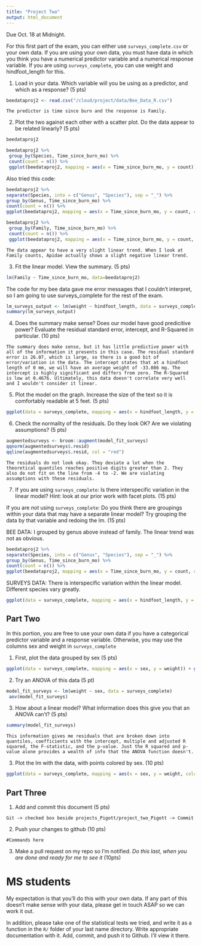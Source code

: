 ```yaml
---
title: "Project Two"
output: html_document
---
```


Due Oct. 18 at Midnight. 

For this first part of the exam, you can either use `surveys_complete.csv` or your own data. If you are using your own data, you must have data in which you think you have a numerical predictor variable and a numerical response variable. If you are using `surveys_complete`, you can use weight and hindfoot_length for this.

1) Load in your data. Which variable will you be using as a predictor, and which as a response? (5 pts)

```r
beedataproj2 <- read.csv("/cloud/project/data/Bee_Data_R.csv")
```

```
The predictor is time since burn and the response is Family.
```

2) Plot the two against each other with a scatter plot. Do the data appear to be related linearly? (5 pts)
```r
beedataproj2
```

```r
beedataproj2 %>% 
 group_by(Species, Time_since_burn_mo) %>%
 count(count = n()) %>% 
 ggplot(beedataproj2, mapping = aes(x = Time_since_burn_mo, y = count)) + geom_point() + geom_smooth(method = "lm")

```

Also tried this code: 
```r
beedataproj2 %>% 
separate(Species, into = c("Genus", "Species"), sep = "_") %>% 
group_by(Genus, Time_since_burn_mo) %>%
count(count = n()) %>% 
ggplot(beedataproj2, mapping = aes(x = Time_since_burn_mo, y = count, color = Genus)) + geom_point() + geom_smooth(method = "lm")
```

```r
beedataproj2 %>% 
 group_by(Family, Time_since_burn_mo) %>%
 count(count = n()) %>% 
 ggplot(beedataproj2, mapping = aes(x = Time_since_burn_mo, y = count, color = Family)) + geom_point() + geom_smooth(method = "lm")
```

```
The data appear to have a very slight linear trend. When I look at Family counts, Apidae actually shows a slight negative linear trend.
```


3) Fit the linear model. View the summary. (5 pts)


```r
lm(Family ~ Time_since_burn_mo, data=beedataproj2)
```
The code for my bee data gave me error messages that I couldn't interpret, so I am going to use surveys_complete for the rest of the exam.

```r
lm_surveys_output <- lm(weight ~ hindfoot_length, data = surveys_complete)
summary(lm_surveys_output)
```

4) Does the summary make sense? Does our model have good predicitive power? Evaluate the residual standard error, intercept, and R-Squared in particular.  (10 pts)


```
The summary does make sense, but it has little predictive power with all of the information it presents in this case. The residual standard error is 26.07, which is large, so there is a good bit of error/variation in the data. The intercept states that at a hindfoot length of 0 mm, we will have an average weight of -33.086 mg. The intercept is highly significant and differs from zero. The R-Squared is low at 0.4676. Ultimately, this data doesn't correlate very well and I wouldn't consider it linear.
```


5) Plot the model on the graph. Increase the size of the text so it is comfortably readable at 5 feet. (5 pts)

```r
ggplot(data = surveys_complete, mapping = aes(x = hindfoot_length, y = weight)) + geom_point() + geom_smooth(method = "lm") + geom_jitter() + labs(x = "Hindfoot length", y = "Weight") + theme(text=element_text(size = 36))
```


6) Check the normality of the residuals. Do they look OK? Are we violating assumptions? (5 pts)

```r
augmentedsurveys <- broom::augment(model_fit_surveys)
qqnorm(augmentedsurveys$.resid)
qqline(augmentedsurveys$.resid, col = "red")
```


```
The residuals do not look okay. They deviate a lot when the theoretical quantiles reaches positive digits greater than 2. They also do not fit on the line from -4 to -2. We are violating assumptions with these residuals.
```

7) If you are using `surveys_complete`: Is there interspecific variation in the linear model? Hint: look at our prior work with facet plots. (15 pts) 

If you are *not* using  `surveys_complete`: Do you think there are groupings within your data that may have a separate linear model? Try grouping the data by that variable and redoing the lm. (15 pts)

BEE DATA: I grouped by genus above instead of family. The linear trend was not as obvious.

```r
beedataproj2 %>% 
separate(Species, into = c("Genus", "Species"), sep = "_") %>% 
group_by(Genus, Time_since_burn_mo) %>%
count(count = n()) %>% 
ggplot(beedataproj2, mapping = aes(x = Time_since_burn_mo, y = count, color = Genus)) + geom_point() + geom_smooth(method = "lm")
```
SURVEYS DATA: There is interspecific variation within the linear model. Different species vary greatly.

```r
ggplot(data = surveys_complete, mapping = aes(x = hindfoot_length, y = weight)) + geom_point() + geom_smooth(method = "lm") + geom_jitter() + labs(x = "Hindfoot length", y = "Weight") + theme(text=element_text(size = 36)) + facet_wrap(vars(genus))
```

## Part Two

In this portion, you are free to use your own data if you have a categorical predictor variable and a response variable. Otherwise, you may use the columns sex and weight in `surveys_complete`

1) First, plot the data grouped by sex (5 pts)

```r
ggplot(data = surveys_complete, mapping = aes(x = sex, y = weight)) + geom_point() + geom_smooth(method = "lm")
```

2) Try an ANOVA of this data (5 pt)

```r
model_fit_surveys <- lm(weight ~ sex, data = surveys_complete)
 aov(model_fit_surveys)
```

3) How about a linear model? What information does this give you that an ANOVA can't? (5 pts)


```r
summary(model_fit_surveys)
```

```
This information gives me residuals that are broken down into quantiles, coefficients with the intercept, multiple and adjusted R squared, the F-statistic, and the p-value. Just the R squared and p-value alone provides a wealth of info that the ANOVA function doesn't.
```

3) Plot the lm with the data, with points colored by sex. (10 pts)


```r
ggplot(data = surveys_complete, mapping = aes(x = sex, y = weight, color = sex)) + geom_point() + geom_smooth(method = "lm") + geom_jitter()
```

## Part Three


1) Add and commit this document (5 pts)

```
Git -> checked box beside projects_Pigott/project_two_Pigott -> Commit
```

2) Push your changes to github (10 pts)

```
#Commands here
```

3) Make a pull request on my repo so I'm notified. *Do this last, when you are done and ready for me to see it* (10pts)



# MS students

My expectation is that you'll do this with your own data. If any part of this doesn't make sense with your data, please get in touch ASAP so we can work it out.

In addition, please take one of the statistical tests we tried, and write it as a function in the `R/` folder of your last name directory. Write appropriate documentation with it. Add, commit, and push it to Github. I'll view it there.
